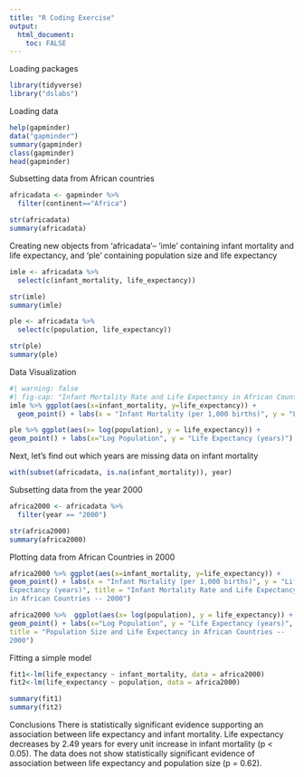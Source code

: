 ```yaml
---
title: "R Coding Exercise"
output:
  html_document:
    toc: FALSE
---
```


Loading packages
```r
library(tidyverse) 
library("dslabs")
```

Loading data
```r
help(gapminder)
data("gapminder")
summary(gapminder)
class(gapminder)
head(gapminder)
```

Subsetting data from African countries
```r
africadata <- gapminder %>% 
  filter(continent=="Africa")

str(africadata)
summary(africadata)
```

Creating new objects from 'africadata'-- 'imle' containing infant
mortality and life expectancy, and 'ple' containing population size and
life expectancy
```r
imle <- africadata %>% 
  select(c(infant_mortality, life_expectancy))

str(imle)
summary(imle)

ple <- africadata %>% 
  select(c(population, life_expectancy))

str(ple)
summary(ple)

```

Data Visualization
```r
#| warning: false
#| fig-cap: "Infant Mortality Rate and Life Expectancy in African Countries -- 1960 - 2015"
imle %>% ggplot(aes(x=infant_mortality, y=life_expectancy)) + 
  geom_point() + labs(x = "Infant Mortality (per 1,000 births)", y = "Life Expectancy (years)")
```

```r
ple %>% ggplot(aes(x= log(population), y = life_expectancy)) + 
geom_point() + labs(x="Log Population", y = "Life Expectancy (years)")
```

Next, let's find out which years are missing data on infant mortality
```r
with(subset(africadata, is.na(infant_mortality)), year)
```

Subsetting data from the year 2000
```r
africa2000 <- africadata %>% 
  filter(year == "2000")

str(africa2000)
summary(africa2000)
```

Plotting data from African Countries in 2000
```r
africa2000 %>% ggplot(aes(x=infant_mortality, y=life_expectancy)) +
geom_point() + labs(x = "Infant Mortality (per 1,000 births)", y = "Life
Expectancy (years)", title = "Infant Mortality Rate and Life Expectancy
in African Countries -- 2000")

africa2000 %>%  ggplot(aes(x= log(population), y = life_expectancy)) +
geom_point() + labs(x="Log Population", y = "Life Expectancy (years)",
title = "Population Size and Life Expectancy in African Countries --
2000")
```

Fitting a simple model
```r
fit1<-lm(life_expectancy ~ infant_mortality, data = africa2000)
fit2<-lm(life_expectancy ~ population, data = africa2000)
```

```r
summary(fit1) 
summary(fit2)
```

Conclusions
There is statistically significant evidence supporting an association between life expectancy and infant mortality. Life expectancy decreases by 2.49 years for every unit increase in infant mortality (p < 0.05). The data does not show statistically significant evidence of association between life expectancy and population size (p = 0.62).
